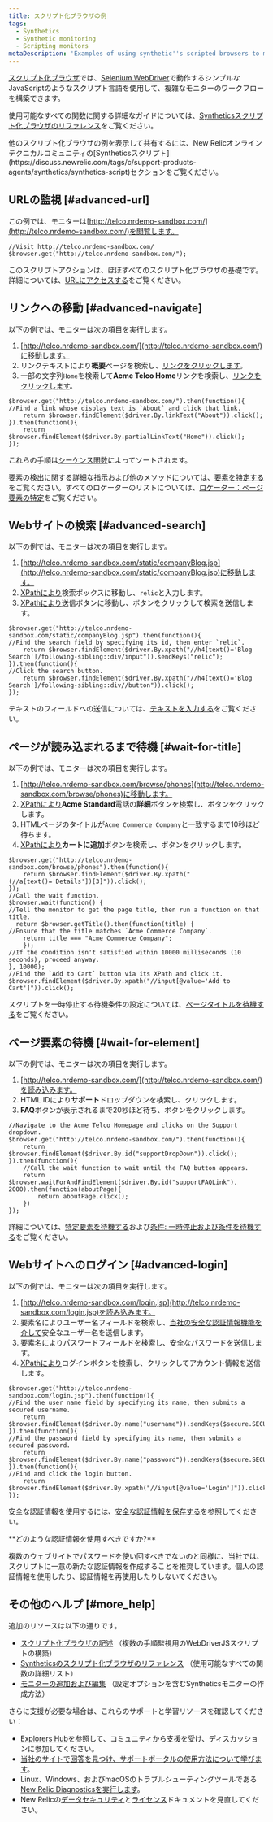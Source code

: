 ```yaml
---
title: スクリプト化ブラウザの例
tags:
  - Synthetics
  - Synthetic monitoring
  - Scripting monitors
metaDescription: 'Examples of using synthetic''s scripted browsers to monitor a website, including search, navigation, waiting for page elements, and login procedures.'
---
```


[スクリプト化ブラウザ](/docs/synthetics/new-relic-synthetics/scripting-monitors/writing-scripted-browsers)では、[Selenium WebDriver](https://seleniumhq.github.io/selenium/docs/api/javascript/index.html)で動作するシンプルなJavaScriptのようなスクリプト言語を使用して、複雑なモニターのワークフローを構築できます。

使用可能なすべての関数に関する詳細なガイドについては、[Syntheticsスクリプト化ブラウザのリファレンス](/docs/synthetics/new-relic-synthetics/scripting-monitors/synthetics-scripted-browser-reference-monitor-versions-050)をご覧ください。

<Callout variant="tip">
  他のスクリプト化ブラウザの例を表示して共有するには、New Relicオンラインテクニカルコミュニティの[Syntheticsスクリプト](https://discuss.newrelic.com/tags/c/support-products-agents/synthetics/synthetics-script)セクションをご覧ください。
</Callout>

## URLの監視 [#advanced-url]

この例では、モニターは[http://telco.nrdemo-sandbox.com/](http://telco.nrdemo-sandbox.com/)を閲覧します。

```
//Visit http://telco.nrdemo-sandbox.com/
$browser.get("http://telco.nrdemo-sandbox.com/");
```

このスクリプトアクションは、ほぼすべてのスクリプト化ブラウザの基礎です。詳細については、[URLにアクセスする](/docs/synthetics/new-relic-synthetics/scripting-monitors/writing-scripted-browsers#visiting-a-url)をご覧ください。

## リンクへの移動 [#advanced-navigate]

以下の例では、モニターは次の項目を実行します。

1. [http://telco.nrdemo-sandbox.com/](http://telco.nrdemo-sandbox.com/)に移動します。
2. リンクテキストにより**概要**ページを検索し、[リンクをクリックします](/docs/synthetics/new-relic-synthetics/scripting-monitors/writing-scripted-browsers#clicking-elements)。
3. 一部の文字列`Home`を検索して**Acme Telco Home**リンクを検索し、[リンクをクリックします](/docs/synthetics/new-relic-synthetics/scripting-monitors/writing-scripted-browsers#clicking-elements)。

```
$browser.get("http://telco.nrdemo-sandbox.com/").then(function(){
//Find a link whose display text is `About` and click that link.
    return $browser.findElement($driver.By.linkText("About")).click();
}).then(function(){
    return $browser.findElement($driver.By.partialLinkText("Home")).click();
});
```

これらの手順は[シーケンス関数](/docs/synthetics/new-relic-synthetics/scripting-monitors/writing-scripted-browsers#sequence)によってソートされます。

要素の検出に関する詳細な指示および他のメソッドについては、[要素を特定する](/docs/synthetics/new-relic-synthetics/scripting-monitors/writing-scripted-browsers#locating-elements)をご覧ください。すべてのロケーターのリストについては、[ロケーター：ページ要素の特定](/docs/synthetics/new-relic-synthetics/scripting-monitors/synthetics-scripted-browser-reference-monitor-versions-050#locators)をご覧ください。

## Webサイトの検索 [#advanced-search]

以下の例では、モニターは次の項目を実行します。

1. [http://telco.nrdemo-sandbox.com/static/companyBlog.jsp](http://telco.nrdemo-sandbox.com/static/companyBlog.jsp)に移動します。
2. [XPathにより](/docs/synthetics/new-relic-synthetics/scripting-monitors/write-scripted-browsers#locate-by-xpath)検索ボックスに移動し、`relic`と入力します。
3. [XPathにより](/docs/synthetics/new-relic-synthetics/scripting-monitors/write-scripted-browsers#locate-by-xpath)送信ボタンに移動し、ボタンをクリックして検索を送信します。

```
$browser.get("http://telco.nrdemo-sandbox.com/static/companyBlog.jsp").then(function(){
//Find the search field by specifying its id, then enter `relic`.
    return $browser.findElement($driver.By.xpath("//h4[text()='Blog Search']/following-sibling::div/input")).sendKeys("relic");
}).then(function(){
//Click the search button.
    return $browser.findElement($driver.By.xpath("//h4[text()='Blog Search']/following-sibling::div//button")).click();
});
```

テキストのフィールドへの送信については、[テキストを入力する](/docs/synthetics/new-relic-synthetics/scripting-monitors/writing-scripted-browsers#entering-text)をご覧ください。

## ページが読み込まれるまで待機 [#wait-for-title]

以下の例では、モニターは次の項目を実行します。

1. [http://telco.nrdemo-sandbox.com/browse/phones](http://telco.nrdemo-sandbox.com/browse/phones)に移動します。
2. [XPathにより](/docs/synthetics/new-relic-synthetics/scripting-monitors/write-scripted-browsers#locate-by-xpath)**Acme Standard**電話の**詳細**ボタンを検索し、ボタンをクリックします。
3. HTMLページのタイトルが`Acme Commerce Company`と一致するまで10秒ほど待ちます。
4. [XPathにより](/docs/synthetics/new-relic-synthetics/scripting-monitors/write-scripted-browsers#locate-by-xpath)**カートに追加**ボタンを検索し、ボタンをクリックします。

```
$browser.get("http://telco.nrdemo-sandbox.com/browse/phones").then(function(){
    return $browser.findElement($driver.By.xpath("(//a[text()='Details'])[3]")).click();
});
//Call the wait function.
$browser.wait(function() {
//Tell the monitor to get the page title, then run a function on that title.
  return $browser.getTitle().then(function(title) {
//Ensure that the title matches `Acme Commerce Company`.
    return title === "Acme Commerce Company";
    });
//If the condition isn't satisfied within 10000 milliseconds (10 seconds), proceed anyway.
}, 10000);
//Find the `Add to Cart` button via its XPath and click it.
$browser.findElement($driver.By.xpath("//input[@value='Add to Cart']")).click();
```

スクリプトを一時停止する待機条件の設定については、[ページタイトルを待機する](/docs/synthetics/new-relic-synthetics/scripting-monitors/writing-scripted-browsers#wait-page-title)をご覧ください。

## ページ要素の待機 [#wait-for-element]

以下の例では、モニターは次の項目を実行します。

1. [http://telco.nrdemo-sandbox.com/](http://telco.nrdemo-sandbox.com/)を読み込みます。
2. HTML IDにより**サポート**ドロップダウンを検索し、クリックします。
3. **FAQ**ボタンが表示されるまで20秒ほど待ち、ボタンをクリックします。

```
//Navigate to the Acme Telco Homepage and clicks on the Support dropdown.
$browser.get("http://telco.nrdemo-sandbox.com/").then(function(){
    return $browser.findElement($driver.By.id("supportDropDown")).click();
}).then(function(){
    //Call the wait function to wait until the FAQ button appears.
    return $browser.waitForAndFindElement($driver.By.id("supportFAQLink"), 2000).then(function(aboutPage){
        return aboutPage.click();
    })
});
```

詳細については、[特定要素を待機する](/docs/synthetics/new-relic-synthetics/scripting-monitors/writing-scripted-browsers#wait-page-element)および[条件: 一時停止および条件を待機する](/docs/synthetics/new-relic-synthetics/scripting-monitors/synthetics-scripted-browser-reference-monitor-versions-050#until)をご覧ください。

## Webサイトへのログイン [#advanced-login]

以下の例では、モニターは次の項目を実行します。

1. [http://telco.nrdemo-sandbox.com/login.jsp](http://telco.nrdemo-sandbox.com/login.jsp)を読み込みます。
2. 要素名によりユーザー名フィールドを検索し、[当社の安全な認証情報機能を介して](/docs/synthetics/new-relic-synthetics/using-monitors/secure-credentials-store-credentials-information-scripted-browsers)安全なユーザー名を送信します。
3. 要素名によりパスワードフィールドを検索し、安全なパスワードを送信します。
4. [XPathにより](/docs/synthetics/new-relic-synthetics/scripting-monitors/write-scripted-browsers#locate-by-xpath)ログインボタンを検索し、クリックしてアカウント情報を送信します。

```
$browser.get("http://telco.nrdemo-sandbox.com/login.jsp").then(function(){
//Find the user name field by specifying its name, then submits a secured username.
    return $browser.findElement($driver.By.name("username")).sendKeys($secure.SECURE_USERNAME);
}).then(function(){
//Find the password field by specifying its name, then submits a secured password.
    return $browser.findElement($driver.By.name("password")).sendKeys($secure.SECURE_PASSWORD);
}).then(function(){
//Find and click the login button.
    return $browser.findElement($driver.By.xpath("//input[@value='Login']")).click();
});
```

安全な認証情報を使用するには、[安全な認証情報を保存する](/docs/synthetics/new-relic-synthetics/using-monitors/secure-credentials-store-credentials-information-scripted-browsers)を参照してください。

<Callout variant="tip">
  **どのような認証情報を使用すべきですか?**

  複数のウェブサイトでパスワードを使い回すべきでないのと同様に、当社では、スクリプトに一意の新たな認証情報を作成することを推奨しています。個人の認証情報を使用したり、認証情報を再使用したりしないでください。
</Callout>

## その他のヘルプ [#more_help]

追加のリソースは以下の通りです。

* [スクリプト化ブラウザの記述](/docs/synthetics/new-relic-synthetics/scripting-monitors/writing-scripted-browsers) （複数の手順監視用のWebDriverJSスクリプトの構築）
* [Syntheticsのスクリプト化ブラウザのリファレンス](/docs/synthetics/new-relic-synthetics/scripting-monitors/synthetics-scripted-browser-reference-monitor-versions-050) （使用可能なすべての関数の詳細リスト）
* [モニターの追加および編集](/docs/synthetics/new-relic-synthetics/using-monitors/adding-editing-monitors) （設定オプションを含むSyntheticsモニターの作成方法）

さらに支援が必要な場合は、これらのサポートと学習リソースを確認してください：

* [Explorers Hub](https://discuss.newrelic.com/)を参照して、コミュニティから支援を受け、ディスカッションに参加してください。
* [当社のサイトで回答を見つけ、サポートポータルの使用方法について学びます](/docs/using-new-relic/welcome-new-relic/get-started/find-help-use-support-portal)。
* Linux、Windows、およびmacOSのトラブルシューティングツールである[New Relic Diagnosticsを実行します](/docs/using-new-relic/cross-product-functions/troubleshooting/new-relic-diagnostics)。
* New Relicの[データセキュリティ](/docs/security)と[ライセンス](/docs/licenses)ドキュメントを見直してください。
